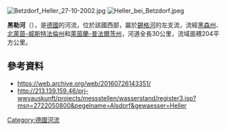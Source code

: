 {{No footnotes|time=2020-07-01T16:04:17+00:00}}
{{Coord|50|47|21.64|N|7|52|17.74|E|display=title}}

[[Image:Betzdorf_Heller_27-10-2002.jpg|right]]
[[Image:Heller_bei_Betzdorf.jpeg|right]]

'''黑勒河'''（{{lang-de|Heller}}），是[[德國|德國]]的河流，位於該國西部，屬於[[錫格河|錫格河]]的左支流，流經[[黑森州|黑森州]]、[[北萊茵-威斯特法倫州|北萊茵-威斯特法倫州]]和[[萊茵蘭-普法爾茨州|萊茵蘭-普法爾茨州]]，河道全長30公里，流域面積204平方公里。

==參考資料==
* https://web.archive.org/web/20160726143351/
* http://213.139.159.46/prj-wwvauskunft/projects/messstellen/wasserstand/register3.jsp?msn=2722050800&pegelname=Alsdorf&gewaesser=Heller

{{Germany-geo-stub}}
[[Category:德國河流|Category:德國河流]]